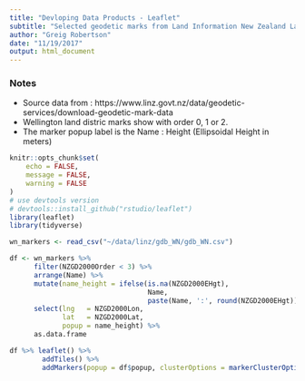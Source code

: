 ```yaml
---
title: "Devloping Data Products - Leaflet"
subtitle: "Selected geodetic marks from Land Information New Zealand Landonline"
author: "Greig Robertson"
date: "11/19/2017"
output: html_document
---
```


### Notes
* Source data from : https://www.linz.govt.nz/data/geodetic-services/download-geodetic-mark-data
* Wellington land distric marks show with order 0, 1 or 2.
* The marker popup label is the Name : Height (Ellipsoidal Height in meters)

```r
knitr::opts_chunk$set(
	echo = FALSE,
	message = FALSE,
	warning = FALSE
)
# use devtools version
# devtools::install_github("rstudio/leaflet")
library(leaflet)
library(tidyverse)
```

```r
wn_markers <- read_csv("~/data/linz/gdb_WN/gdb_WN.csv")

df <- wn_markers %>%
      filter(NZGD2000Order < 3) %>%
      arrange(Name) %>%
      mutate(name_height = ifelse(is.na(NZGD2000EHgt),
                                  Name,
                                  paste(Name, ':', round(NZGD2000EHgt)) )) %>%
      select(lng   = NZGD2000Lon,
             lat   = NZGD2000Lat,
             popup = name_height) %>%
      as.data.frame

df %>% leaflet() %>%
        addTiles() %>%
        addMarkers(popup = df$popup, clusterOptions = markerClusterOptions())
```

